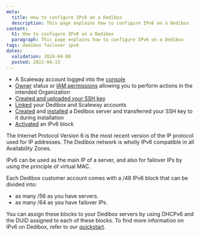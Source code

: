 ```yaml
---
meta:
  title: How to configure IPv6 on a Dedibox
  description: This page explains how to configure IPv6 on a Dedibox
content:
  h1: How to configure IPv6 on a Dedibox
  paragraph: This page explains how to configure IPv6 on a Dedibox
tags: dedibox failover ipv6
dates:
  validation: 2024-04-08
  posted: 2022-04-13
---
```


<Macro id="dedibox-scaleway-migration" />

<Macro id="requirements" />

- A Scaleway account logged into the [console](https://console.scaleway.com)
- [Owner](/identity-and-access-management/iam/concepts/#owner) status or [IAM permissions](/identity-and-access-management/iam/concepts/#permission) allowing you to perform actions in the intended Organization
- [Created and uploaded your SSH key](/identity-and-access-management/organizations-and-projects/how-to/create-ssh-key/)
- [Linked](/bare-metal/dedibox/how-to/link-dedibox-account/) your Dedibox and Scaleway accounts
- [Created](/bare-metal/dedibox/how-to/order-dedibox/) and [installed](/bare-metal/dedibox/how-to/install-dedibox/) a Dedibox server and transferred your SSH key to it during installation
- [Activated](/bare-metal/dedibox/how-to/activate-ipv6-block/) an IPv6 block

The Internet Protocol Version 6 is the most recent version of the IP protocol used for IP addresses. The Dedibox network is wholly IPv6 compatible in all Availability Zones.

IPv6 can be used as the main IP of a server, and also for failover IPs by using the principle of virtual MAC.

Each Dedibox customer account comes with a /48 IPv6 block that can be divided into:
* as many /56 as you have servers.
* as many /64 as you have failover IPs.

You can assign these blocks to your Dedibox servers by using DHCPv6 and the DUID assigned to each of these blocks. To find more information on IPv6 on Dedibox, refer to our [quickstart](/dedibox-network/ipv6/quickstart/).